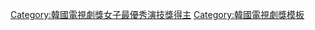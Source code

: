 {{Navbox
|name = 韓國電視劇獎女子最優秀賞
|title = [[韓國電視劇節|韓國電視劇獎]]女子最優秀演技獎
|basestyle = background:#EEDD82;
|groupstyle = background:#EEDD82;
|bodyclass = hlist
|list1= 
* [[金荷娜]]（2008年）
* 暫停舉辦（2009年）
* [[韓孝周]]（2010年）
* [[廉晶雅]]（2011年）
* [[韓志旼]]（2012年）
* [[趙胤熙]]（2013年）
* [[吳漣序]]（2014年）
* [[金泰希]]（2015年）
* [[白珍熙]]（2016年）
* [[李荷妮]]（2017年）
* [[王嬪娜]]（2018年）
* [[金玟廷]]（2019年）
}}<includeonly>[[Category:韓國電視劇獎女子最優秀演技獎得主]]</includeonly><noinclude>
{{collapsible option}}
[[Category:韓國電視劇獎模板]]  
</noinclude>